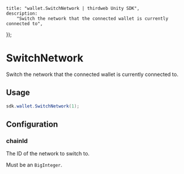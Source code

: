 
	title: "wallet.SwitchNetwork | thirdweb Unity SDK",
	description:
		"Switch the network that the connected wallet is currently connected to",
});

# SwitchNetwork

Switch the network that the connected wallet is currently connected to.

## Usage

```csharp
sdk.wallet.SwitchNetwork(1);
```

## Configuration

### chainId

The ID of the network to switch to.

Must be an `BigInteger`.
